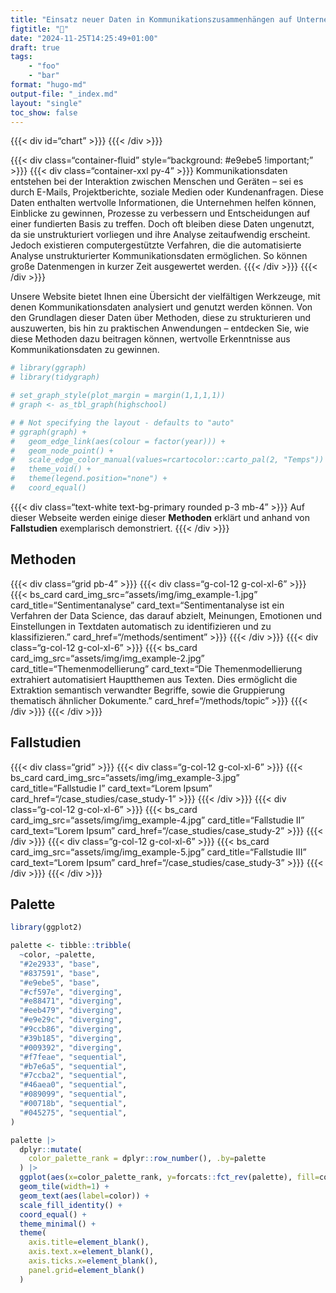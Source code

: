```yaml
---
title: "Einsatz neuer Daten in Kommunikationszusammenhängen auf Unternehmensebene"
figtitle: "💾"
date: "2024-11-25T14:25:49+01:00"
draft: true
tags: 
    - "foo"
    - "bar"
format: "hugo-md"
output-file: "_index.md"
layout: "single"
toc_show: false
---
```


<!-- Kommunikationsdaten umfassen Informationen, die bei der Interaktion zwischen Personen oder zwischen Personen und Geräten anfallen. Dazu gehören nicht nur die unmittelbaren Inhalte der Kommunikation, sondern auch verschiedene Metadaten wie Sender- und Empfängerinformationen, Zeitstempel, Betreffzeilen und mehr. Diese Daten können aus verschiedenen Quellen stammen, wie E-Mails, Textnachrichten, Chatprotokollen, sozialen Medien, Kundenanfragen und Kundenbefragungen. Für hessische Unternehmen können diese Kommunikationsdaten eine wertvolle Informationsquelle darstellen, deren Analyse wirtschaftlichen Mehrwert generieren kann.. -->

{{{< div id="chart" >}}} {{{< /div >}}}
<script src="/assets/js/wordcloud.js"></script>

{{{< div class="container-fluid" style="background: #e9ebe5 !important;" >}}}
  {{{< div class="container-xxl py-4" >}}}
    <span class="lead">
      Kommunikationsdaten entstehen bei der Interaktion zwischen Menschen und Geräten – sei es durch E-Mails, Projektberichte, soziale Medien oder Kundenanfragen. Diese Daten enthalten wertvolle Informationen, die Unternehmen helfen können, Einblicke zu gewinnen, Prozesse zu verbessern und Entscheidungen auf einer fundierten Basis zu treffen. Doch oft bleiben diese Daten ungenutzt, da sie unstrukturiert vorliegen und ihre Analyse zeitaufwendig erscheint. Jedoch existieren computergestützte Verfahren, die die automatisierte Analyse unstrukturierter Kommunikationsdaten ermöglichen. So können große Datenmengen in kurzer Zeit ausgewertet werden. 
    </span>
  {{{< /div >}}}
{{{< /div >}}}

<!-- Kommunikationsdaten entstehen bei der Interaktion zwischen Menschen und Geräten – sei es durch E-Mails, Projektberichte, soziale Medien oder Kundenanfragen. Diese Daten enthalten wertvolle Informationen, die Unternehmen helfen können, Einblicke zu gewinnen, Prozesse zu verbessern und Entscheidungen auf einer fundierten Basis zu treffen. Doch oft bleiben diese Daten ungenutzt, da sie unstrukturiert vorliegen und ihre Analyse zeitaufwendig erscheint. Jedoch existieren computergestützte Verfahren, die die automatisierte Analyse unstrukturierter Kommunikationsdaten ermöglichen. So können große Datenmengen in kurzer Zeit ausgewertet werden.  -->

<!-- {{{< dropcap "📜" >}}}  -->
<!-- Da diese Daten häufig in Textform vorliegen, eröffnen computergestützte Ansätze neue Möglichkeiten zur Auswertung. Im Vergleich zur manuellen Analyse ermöglichen diese Technologien die automatisierte Bearbeitung großer Datenmengen mit angemessenem Aufwand. -->

Unsere Website bietet Ihnen eine Übersicht der vielfältigen Werkzeuge, mit denen Kommunikationsdaten analysiert und genutzt werden können. Von den Grundlagen dieser Daten über Methoden, diese zu strukturieren und auszuwerten, bis hin zu praktischen Anwendungen – entdecken Sie, wie diese Methoden dazu beitragen können, wertvolle Erkenntnisse aus Kommunikationsdaten zu gewinnen.


```r
# library(ggraph)
# library(tidygraph)

# set_graph_style(plot_margin = margin(1,1,1,1))
# graph <- as_tbl_graph(highschool)

# # Not specifying the layout - defaults to "auto"
# ggraph(graph) + 
#   geom_edge_link(aes(colour = factor(year))) + 
#   geom_node_point() +
#   scale_edge_color_manual(values=rcartocolor::carto_pal(2, "Temps")) +
#   theme_void() +
#   theme(legend.position="none") + 
#   coord_equal()
```

{{{< div class="text-white text-bg-primary rounded p-3 mb-4" >}}} Auf dieser Webseite werden einige dieser **Methoden** erklärt und anhand von **Fallstudien** exemplarisch demonstriert. {{{< /div >}}}

## Methoden

{{{< div class="grid pb-4" >}}} 
    {{{< div class="g-col-12 g-col-xl-6" >}}} 
        {{{< bs_card card_img_src="assets/img/img_example-1.jpg" card_title="Sentimentanalyse" card_text="Sentimentanalyse ist ein Verfahren der Data Science, das darauf abzielt, Meinungen, Emotionen und Einstellungen in Textdaten automatisch zu identifizieren und zu klassifizieren." card_href="/methods/sentiment" >}}}
    {{{< /div >}}} 
    {{{< div class="g-col-12 g-col-xl-6" >}}} 
        {{{< bs_card card_img_src="assets/img/img_example-2.jpg" card_title="Themenmodellierung" card_text="Die Themenmodellierung extrahiert automatisiert Hauptthemen aus Texten. Dies ermöglicht die Extraktion semantisch verwandter Begriffe, sowie die Gruppierung thematisch ähnlicher Dokumente." card_href="/methods/topic" >}}}
    {{{< /div >}}} 
{{{< /div >}}} 


## Fallstudien

{{{< div class="grid" >}}} 
    {{{< div class="g-col-12 g-col-xl-6" >}}} 
        {{{< bs_card card_img_src="assets/img/img_example-3.jpg" card_title="Fallstudie I" card_text="Lorem Ipsum" card_href="/case_studies/case_study-1" >}}}
    {{{< /div >}}} 
    {{{< div class="g-col-12 g-col-xl-6" >}}} 
        {{{< bs_card card_img_src="assets/img/img_example-4.jpg" card_title="Fallstudie II" card_text="Lorem Ipsum" card_href="/case_studies/case_study-2" >}}}
    {{{< /div >}}} 
    {{{< div class="g-col-12 g-col-xl-6" >}}} 
        {{{< bs_card card_img_src="assets/img/img_example-5.jpg" card_title="Fallstudie III" card_text="Lorem Ipsum" card_href="/case_studies/case_study-3" >}}}
    {{{< /div >}}} 
{{{< /div >}}}

## Palette

```r
library(ggplot2)

palette <- tibble::tribble(
  ~color, ~palette,
  "#2e2933", "base",
  "#837591", "base",
  "#e9ebe5", "base",
  "#cf597e", "diverging",
  "#e88471", "diverging",
  "#eeb479", "diverging",
  "#e9e29c", "diverging",
  "#9ccb86", "diverging",
  "#39b185", "diverging",
  "#009392", "diverging",
  "#f7feae", "sequential",
  "#b7e6a5", "sequential",
  "#7ccba2", "sequential",
  "#46aea0", "sequential",
  "#089099", "sequential",
  "#00718b", "sequential",
  "#045275", "sequential",
)

palette |> 
  dplyr::mutate(
    color_palette_rank = dplyr::row_number(), .by=palette
  ) |>
  ggplot(aes(x=color_palette_rank, y=forcats::fct_rev(palette), fill=color)) +
  geom_tile(width=1) +
  geom_text(aes(label=color)) +
  scale_fill_identity() +
  coord_equal() +
  theme_minimal() +
  theme(
    axis.title=element_blank(),
    axis.text.x=element_blank(),
    axis.ticks.x=element_blank(),
    panel.grid=element_blank()
  )
```

